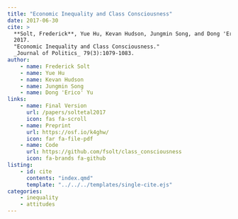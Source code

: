 ```yaml
---
title: "Economic Inequality and Class Consciousness"
date: 2017-06-30
cite: >
  **Solt, Frederick**, Yue Hu, Kevan Hudson, Jungmin Song, and Dong 'Erico' Yu.
  2017.
  "Economic Inequality and Class Consciousness."
  _Journal of Politics_ 79(3):1079-1083.
author:
    - name: Frederick Solt
    - name: Yue Hu
    - name: Kevan Hudson
    - name: Jungmin Song
    - name: Dong 'Erico' Yu
links:
    - name: Final Version
      url: /papers/soltetal2017
      icon: fas fa-scroll
    - name: Preprint
      url: https://osf.io/k4ghw/
      icon: far fa-file-pdf
    - name: Code
      url: https://github.com/fsolt/class_consciousness
      icon: fa-brands fa-github
listing:
    - id: cite
      contents: "index.qmd"
      template: "../../../templates/single-cite.ejs"
categories:
    - inequality
    - attitudes
---
```


